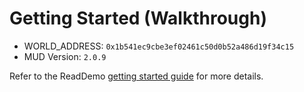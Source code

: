 # Getting Started (Walkthrough)

- WORLD_ADDRESS: `0x1b541ec9cbe3ef02461c50d0b52a486d19f34c15`
- MUD Version: `2.0.9`

Refer to the ReadDemo [getting started guide](../readdemo/getting-started.mdx) for more details.
